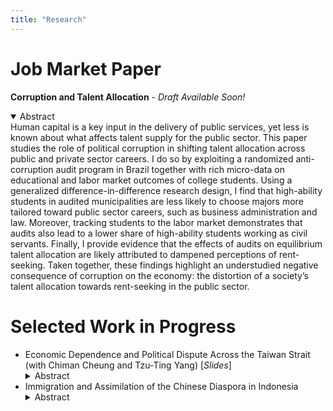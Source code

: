 ```yaml
---
title: "Research"
---
```


# Job Market Paper

**Corruption and Talent Allocation** - *Draft Available Soon!*

<details open>
  <summary>Abstract</summary>
   Human capital is a key input in the delivery of public services, yet less is known about what affects talent supply for the public sector. This paper studies the role of political corruption in shifting talent allocation across public and private sector careers. I do so by exploiting a randomized anti-corruption audit program in Brazil together with rich micro-data on educational and labor market outcomes of college students. Using a generalized difference-in-difference research design, I find that high-ability students in audited municipalities are less likely to choose majors more tailored toward public sector careers, such as business administration and law. Moreover, tracking students to the labor market demonstrates that audits also lead to a lower share of high-ability students working as civil servants. Finally, I provide evidence that the effects of audits on equilibrium talent allocation are likely attributed to dampened perceptions of rent-seeking. Taken together, these findings highlight an understudied negative consequence of corruption on the economy: the distortion of a society's talent allocation towards rent-seeking in the public sector.
</details>


# Selected Work in Progress
- Economic Dependence and Political Dispute Across the Taiwan Strait (with Chiman Cheung and Tzu-Ting Yang) [*Slides*]
<details>
  <summary>Abstract</summary>
    Does economic integration foster political affinity, or can it trigger a backlash? We approach this question by investigating an unconventional type of “China shock” in the context of the Taiwanese export surge to mainland China. Applying a shift-share design with newly delineated commuting zones in Taiwan, our preliminary findings suggest that an interquartile change in China export exposure leads to a 1.2\% increase in pro-independence vote shares during 2000-2016. Individual data from socioeconomic surveys reveals similar effects on pro-independence attitudes. We do not, however, find evidence of export exposure affecting inclination toward a more exclusive Taiwanese versus Chinese identity. To understand the mechanisms behind the political backlash of trade integration, we plan to disentangle the potential roles of labor market adjustments to trade versus a direct political deterrence effect from overall economic dependence.
</details>

- Immigration and Assimilation of the Chinese Diaspora in Indonesia
<details>
  <summary>Abstract</summary>
     This paper studies the effects of state-enforced assimilation policy on immigrant integration. I focus on the Chinese diaspora in Indonesia when long-lasting anti-Chinese legislation during the New Order (1966-1998) was revoked after the fall of Suharto. I exploit across-regency differences in ethnic Chinese shares prior to the revoke as a proxy for the intensity of out-group exposure. The difference-in-difference estimates suggest the revoke of the legislation fostered cultural assimilation of Chinese Indonesians, as measured by language use and religious affiliation. Additional data collection is in process to study economic and political assimilation, as ethnic Chinese are perceived as economic insiders but political outsiders in Indonesia. All in all, this study aims to contribute to understanding how state policy affects immigrant integration in the context of south-south migration.
</details>